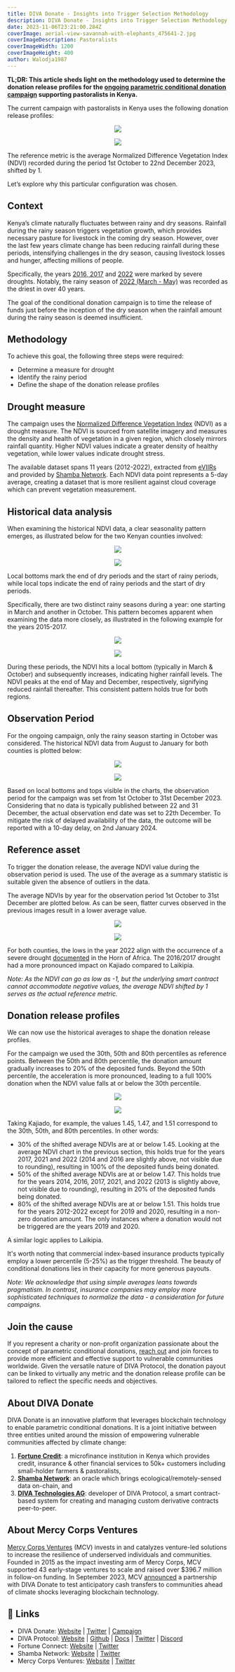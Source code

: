 ```yaml
---
title: DIVA Donate - Insights into Trigger Selection Methodology
description: DIVA Donate - Insights into Trigger Selection Methodology
date: 2023-11-06T23:21:00.284Z
coverImage: aerial-view-savannah-with-elephants_475641-2.jpg
coverImageDescription: Pastoralists
coverImageWidth: 1200
coverImageHeight: 400
author: Walodja1987
---
```


**TL;DR: This article sheds light on the methodology used to determine the donation release profiles for the [**ongoing parametric conditional donation campaign**](https://www.divadonate.xyz/campaign/pastoralists-mcv) 
supporting pastoralists in Kenya.**

The current campaign with pastoralists in Kenya uses the following donation release profiles:

<p align="center">
  <img src="/Images/posts/payoff_profile_laikipia.jpg" />
</p>

<p align="center">
  <img src="/Images/posts/payoff_profile_kajiado.jpg" />
</p>

The reference metric is the average Normalized Difference Vegetation Index (NDVI) recorded during the period 1st October to 22nd December 2023, shifted by 1.

Let’s explore why this particular configuration was chosen.

## Context

Kenya’s climate naturally fluctuates between rainy and dry seasons. Rainfall during the rainy season triggers vegetation growth, which provides necessary pasture 
for livestock in the coming dry season. However, over the last few years climate change has been reducing rainfall during these periods, 
intensifying challenges in the dry season, causing livestock losses and hunger, affecting millions of people.

Specifically, the years [2016, 2017](https://fews.net/sites/default/files/documents/reports/FEWS_NET_Horn_of_Africa_June%202017_Drought_Map_Book.pdf) and [2022](https://earthobservatory.nasa.gov/images/150712/worst-drought-on-record-parches-horn-of-africa) 
were marked by severe droughts. Notably, the rainy season of [2022 (March - May)](https://www.reuters.com/world/africa/drought-threatens-starvation-horn-africa-un-agencies-say-2022-05-31/) was recorded as the driest in over 40 years.

The goal of the conditional donation campaign is to time the release of funds just before the inception of the dry season when the rainfall amount during the rainy season is deemed insufficient.

## Methodology

To achieve this goal, the following three steps were required:
* Determine a measure for drought
* Identify the rainy period
* Define the shape of the donation release profiles

## Drought measure

The campaign uses the [Normalized Difference Vegetation Index](https://de.wikipedia.org/wiki/Normalized_Difference_Vegetation_Index) (NDVI) as a drought measure. 
The NDVI is sourced from satellite imagery and measures the density and health of vegetation in a given region, which closely mirrors rainfall quantity. Higher NDVI values 
indicate a greater density of healthy vegetation, while lower values indicate drought stress.

The available dataset spans 11 years (2012-2022), extracted from [eVIIRs](https://www.usgs.gov/centers/eros/science/usgs-eros-archive-vegetation-monitoring-eros-visible-infrared-imaging) 
and provided by [Shamba Network](https://shamba.network/). Each NDVI data point represents a 5-day average, creating a dataset that is more resilient against cloud coverage which can prevent vegetation measurement.

## Historical data analysis

When examining the historical NDVI data, a clear seasonality pattern emerges, as illustrated below for the two Kenyan counties involved:

<p align="center">
  <img src="/Images/posts/historical_ndvi_laikpia.png" />
</p>

<p align="center">
  <img src="/Images/posts/historical_ndvi_kajiado.png" />
</p>

Local bottoms mark the end of dry periods and the start of rainy periods, while local tops indicate the end of rainy periods and the start of dry periods. 

Specifically, there are two distinct rainy seasons during a year: one starting in March and another in October. This pattern becomes apparent when 
examining the data more closely, as illustrated in the following example for the years 2015-2017.

<p align="center">
  <img src="/Images/posts/historical_ndvi_laikipia_2015_2017.png" />
</p>

<p align="center">
  <img src="/Images/posts/historical_ndvi_kajiado_2015_2017.png" />
</p>

During these periods, the NDVI hits a local bottom (typically in March & October) and subsequently increases, indicating higher rainfall levels. The NDVI peaks at the end of 
May and December, respectively, signifying reduced rainfall thereafter. This consistent pattern holds true for both regions.

## Observation Period

For the ongoing campaign, only the rainy season starting in October was considered. The historical NDVI data from August to January for both counties is plotted below:

<p align="center">
  <img src="/Images/posts/historical_ndvi_aug_jan_laikpia.png" />
</p>

<p align="center">
  <img src="/Images/posts/historical_ndvi_aug_jan_kajiado.png" />
</p>

Based on local bottoms and tops visible in the charts, the observation period for the campaign was set from 1st October to 31st December 2023. Considering that no data is typically 
published between 22 and 31 December, the actual observation end date was set to 22th December. To mitigate the risk of delayed availability of the data, the outcome will be reported with a 10-day delay, 
on 2nd January 2024.

## Reference asset

To trigger the donation release, the average NDVI value during the observation period is used. The use of the average as a summary statistic is suitable given 
the absence of outliers in the data.

The average NDVIs by year for the observation period 1st October to 31st December are plotted below. As can be seen, flatter curves observed in the previous 
images result in a lower average value.

<p align="center">
  <img src="/Images/posts/average_ndvi_laikpia.png" />
</p>

<p align="center">
  <img src="/Images/posts/average_ndvi_kajiado.png" />
</p>

For both counties, the lows in the year 2022 align with the occurrence of a severe drought [documented](https://earthobservatory.nasa.gov/images/150712/worst-drought-on-record-parches-horn-of-africa) in the Horn of Africa. 
The 2016/2017 drought had a more pronounced impact on Kajiado compared to Laikipia.

_Note: As the NDVI can go as low as -1, but the underlying smart contract cannot accommodate negative values, the average NDVI shifted by 1 
serves as the actual reference metric._

## Donation release profiles 

We can now use the historical averages to shape the donation release profiles. 

For the campaign we used the 30th, 50th and 80th percentiles as reference points. Between the 50th and 80th percentile, 
the donation amount gradually increases to 20% of the deposited funds. Beyond the 50th percentile, the acceleration is more 
pronounced, leading to a full 100% donation when the NDVI value falls at or below the 30th percentile. 

<p align="center">
  <img src="/Images/posts/payoff_profile_laikipia.jpg" />
</p>

<p align="center">
  <img src="/Images/posts/payoff_profile_kajiado.jpg" />
</p>

Taking Kajiado, for example, the values 1.45, 1.47, and 1.51 correspond to the 30th, 50th, and 80th percentiles. In other words:
* 30% of the shifted average NDVIs are at or below 1.45. Looking at the average NDVI chart in the previous section, this holds true for the years 2017, 2021 
and 2022 (2014 and 2016 are slightly above, not visible due to rounding), resulting in 100% of the deposited funds being donated.
* 50% of the shifted average NDVIs are at or below 1.47. This holds true for the years 2014, 2016, 2017, 2021, and 2022 
(2013 is slightly above, not visible due to rounding), resulting in 20% of the deposited funds being donated.
* 80% of the shifted average NDVIs are at or below 1.51. This holds true for the years 2012-2022 except for 2019 and 2020, 
resulting in a non-zero donation amount. The only instances where a donation would not be triggered are the years 2019 and 2020.

A similar logic applies to Laikipia. 

It's worth noting that commercial index-based insurance products typically employ a lower percentile (5-25%) as the trigger threshold. 
The beauty of conditional donations lies in their capacity for more generous payouts.

_Note: We acknowledge that using simple averages leans towards pragmatism. In contrast, insurance companies may employ more 
sophisticated techniques to normalize the data - a consideration for future campaigns._

## Join the cause

If you represent a charity or non-profit organization passionate about the concept of parametric conditional donations, [reach 
out](http://wladimir.weinbender@divadonate.xyz) and join forces to provide more efficient and effective support to vulnerable communities worldwide. Given the versatile 
nature of DIVA Protocol, the donation payout can be linked to virtually any metric and the donation release profile can be 
tailored to reflect the specific needs and objectives.

## About DIVA Donate

DIVA Donate is an innovative platform that leverages blockchain technology to enable parametric conditional donations. It is a 
joint initiative between three entities united around the mission of empowering vulnerable communities affected by climate change:
1. [**Fortune Credit**](https://fortunecredit.co.ke/): a microfinance institution in Kenya which provides credit, insurance & other financial services to 50k+ customers including small-holder farmers & pastoralists,
2. [**Shamba Network**](https://shamba.network/): an oracle which brings ecological/remotely-sensed data on-chain, and
3. [**DIVA Technologies AG**](https://www.divaprotocol.io/): developer of DIVA Protocol, a smart contract-based system for creating and managing custom derivative contracts peer-to-peer.

## About Mercy Corps Ventures

[Mercy Corps Ventures](https://www.mercycorps.org/what-we-do/ventures) (MCV) invests in and catalyzes venture-led solutions to increase the resilience of underserved individuals and communities. 
Founded in 2015 as the impact investing arm of Mercy Corps, MCV supported 43 early-stage ventures to scale and raised over $396.7 million 
in follow-on funding. In September 2023, MCV [announced](https://agfundernews.com/mercy-corps-ventures-pilots-the-blockchain-to-get-cash-transfers-to-communities-ahead-of-climate-shock) 
a partnership with DIVA Donate to test anticipatory cash transfers to communities ahead of climate shocks leveraging blockchain technology.

## 🔗 Links

* DIVA Donate: [Website](https://www.divadonate.xyz/) | [Twitter](https://twitter.com/DIVADonate_xyz) | [Campaign](https://www.divadonate.xyz/campaign/pastoralists-mcv) 
* DIVA Protocol: [Website](https://www.divaprotocol.io/) | [Github](https://github.com/divaprotocol/diva-protocol-v1) | [Docs](https://docs.divaprotocol.io/) | [Twitter](https://twitter.com/divaprotocol_io) | [Discord](https://discord.gg/8fAvUspmv3)
* Fortune Connect: [Website](https://fortunecredit.co.ke/) | [Twitter](https://twitter.com/fortuneconnectk)
* Shamba Network: [Website](https://shamba.network/) | [Twitter](https://twitter.com/shambanetwork)
* Mercy Corps Ventures: [Website](https://www.mercycorps.org/what-we-do/ventures) | [Twitter](https://twitter.com/MCSocialVenture)



